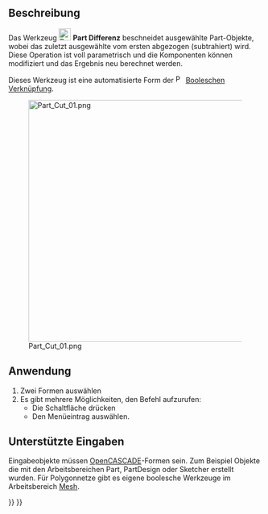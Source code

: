 <languages/>

{{Docnav/de
|[[Part_Boolean/de|Boolesche Verknüpfung]]
|[[Part_Fuse/de|Vereinigung]]
|[[Part_Workbench/de|Part]]
|IconL=Part_Boolean.svg
|IconR=Part_Fuse.svg
|IconC=Workbench_Part.svg
}}

{{GuiCommand/de
|Name=Part Cut
|Name/de=Part Differenz
|MenuLocation=Part → Boolesche Verknüpfungen → Differenz
|Workbenches=[[Part_Workbench/de|Part]]
|SeeAlso=[[Part_Boolean/de|Part Boolesche Verknüpfung]], [[Part_Fuse/de|Part Vereinigung]], [[Part_Common/de|Part Schnitt]]
}}

<span id="Description"></span>
==Beschreibung==

Das Werkzeug [[Image:Part_Cut.svg|24px]] '''Part Differenz''' beschneidet ausgewählte Part-Objekte, wobei das zuletzt ausgewählte vom ersten abgezogen (subtrahiert) wird. Diese Operation ist voll parametrisch und die Komponenten können modifiziert und das Ergebnis neu berechnet werden.

Dieses Werkzeug ist eine automatisierte Form der [[Image:Part_Booleans.svg|16px|link=Part_Boolean/de]] [[Part_Boolean/de|Booleschen Verknüpfung]].

[[Image:Part_Cut_01.png|480px]]

<span id="Usage"></span>
==Anwendung==

# Zwei Formen auswählen
# Es gibt mehrere Möglichkeiten, den Befehl aufzurufen:
#* Die Schaltfläche {{Button|[[Image:Part_Cut.svg|16px]] [[Part_Cut/de|Differenz]]}} drücken
#* Den Menüeintrag {{MenuCommand|Part → Boolesche Verknüpfung → [[Image:Part_Cut.svg|16px]] Differenz}} auswählen.

<span id="Supported_inputs"></span>
== Unterstützte Eingaben ==

Eingabeobjekte müssen [[OpenCASCADE/de|OpenCASCADE]]-Formen sein. Zum Beispiel Objekte die mit den Arbeitsbereichen Part, PartDesign oder Sketcher erstellt wurden. Für Polygonnetze gibt es eigene boolesche Werkzeuge im Arbeitsbereich [[Mesh_Workbench/de|Mesh]].


{{Docnav/de
|[[Part_Boolean/de|Boolesche Verknüpfung]]
|[[Part_Fuse/de|Vereinigung]]
|[[Part_Workbench/de|Part]]
|IconL=Part_Boolean.svg
|IconR=Part_Fuse.svg
|IconC=Workbench_Part.svg
}}

{{Part_Tools_navi{{#translation:}}}}
{{Userdocnavi{{#translation:}}}}